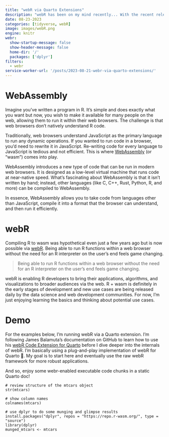 ```yaml
---
title: "webR via Quarto Extensions"
description: "webR has been on my mind recently... With the recent release of webR 0.2.0, it's time to dive in!"
date: 08-23-2023
categories: [tidyverse, webR]
image: images/webR.png
engine: knitr
webr: 
  show-startup-message: false
  show-header-message: false
  home-dir: '/'
  packages: ['dplyr']
filters:
  - webr
service-worker-url: '/posts/2023-08-21-webr-via-quarto-extensions/'
---
```


# WebAssembly

Imagine you've written a program in R. It's simple and does exactly what you want but now, you wish to make it available for many people on the web, allowing them to run it within their web browsers. The challenge is that web browsers don't natively understand R code.

Traditionally, web browsers understand JavaScript as the primary language to run any dynamic operations. If you wanted to run code in a browser, you'd need to rewrite it in JavaScript. Re-writing code for every language to JavaScript is tedious and not efficient. This is where [WebAssembly](https://webassembly.org/) (or "wasm") comes into play.

WebAssembly introduces a new type of code that can be run in modern web browsers. It is designed as a low-level virtual machine that runs code at near-native speed. What's fascinating about WebAssembly is that it isn’t written by hand; instead, other languages (like C, C++, Rust, Python, R, and more) can be compiled to WebAssembly.

In essence, WebAssembly allows you to take code from languages other than JavaScript, compile it into a format that the browser can understand, and then run it efficiently.

# webR

Compiling R to wasm was hypothetical even just a few years ago but is now possible via [webR](https://docs.r-wasm.org/webr/latest/). Being able to run R functions within a web browser without the need for an R interpreter on the user's end feels game changing.

> Being able to run R functions within a web browser without the need for an R interpreter on the user's end feels game changing.

webR is enabling R developers to bring their applications, algorithms, and visualizations to broader audiences via the web. R + wasm is definitely in the early stages of development and new use cases are being released daily by the data science and web development communities. For now, I'm just enjoying learning the basics and thinking about potential use cases.

# Demo

For the examples below, I'm running webR via a Quarto extension. I'm following James Balamuta's documentation on GitHub to learn how to use his [webR Code Extension for Quarto](https://github.com/coatless/quarto-webr) before I dive deeper into the internals of webR. I'm basically using a plug-and-play implementation of webR for Quarto 🚀. My goal is to start here and eventually use the raw webR framework for more robust applications.

And so, enjoy some webr-enabled executable code chunks in a static Quarto doc!

```webr-r
# review structure of the mtcars object
str(mtcars)
```

```webr-r
# show column names
colnames(mtcars)
```

```webr-r
# use dplyr to do some munging and glimpse results
install.packages("dplyr", repos = "https://repo.r-wasm.org/", type = "source")
library(dplyr)
munged_mtcars <- mtcars
```